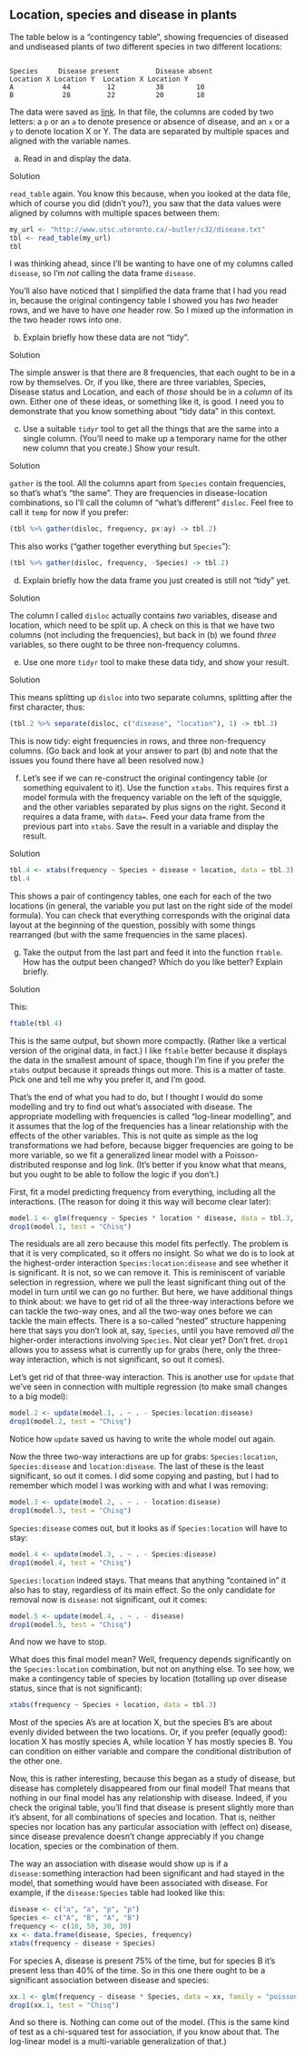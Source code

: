##  Location, species and disease in plants


 The table below is a "contingency table", showing
frequencies of diseased and undiseased plants of two different species
in two different locations:


```

Species     Disease present         Disease absent
Location X Location Y  Location X Location Y
A            44         12          38        10
B            28         22          20        18

```


The data were saved as
[link](http://www.utsc.utoronto.ca/~butler/c32/disease.txt). In that
file, the columns are coded by two letters: a `p` or an
`a` to denote presence or absence of disease, and an `x`
or a `y` to denote location X or Y. The data are separated by
multiple spaces and aligned with the variable names. 



(a) Read in and display the data.


Solution


`read_table` again. You know this because, when you looked
at the data file, which of course you did (didn't you?), you saw
that the data values were aligned by columns with multiple spaces
between them:
```r
my_url <- "http://www.utsc.utoronto.ca/~butler/c32/disease.txt"
tbl <- read_table(my_url)
tbl
```

 

I was thinking ahead, since I'll be wanting to have one of my columns
called `disease`, so I'm *not* calling the data frame
`disease`. 

You'll also have noticed that I simplified the data frame that I had
you read in, because the original contingency table I showed you has
*two* header rows, and we have to have *one* header row. So
I mixed up the information in the two header rows into one.



(b) Explain briefly how these data are not "tidy".


Solution


The simple answer is that there are 8 frequencies, that each ought
to be in a row by themselves. Or, if you like, there are three
variables, Species, Disease status and Location, and each of
*those* should be in a *column* of its own. 
Either one
of these ideas, or something like it, is good. I need you to
demonstrate that you know something about "tidy data" in this context.



(c) Use a suitable `tidyr` tool to get all the things
that are the same into a single column. (You'll need to make up a
temporary name for the other new column that you create.) Show your
result. 


Solution


`gather` is the tool. All the columns apart from
`Species` contain frequencies, so that's what's "the same". 
They are frequencies in disease-location combinations, so
I'll call the column of "what's different" `disloc`. Feel
free to call it `temp` for now if you prefer:
```r
(tbl %>% gather(disloc, frequency, px:ay) -> tbl.2)
```

 

This also works ("gather together everything but `Species`"):

```r
(tbl %>% gather(disloc, frequency, -Species) -> tbl.2)
```

 



(d) Explain briefly how the data frame you just created is
still not "tidy" yet.


Solution


The column I called `disloc` actually contains *two*
variables, disease and location, which need to be split up. A
check on this is that we 
have two columns (not including the frequencies), but back in
(b) we found *three* variables, so there
ought to be three non-frequency columns.



(e) Use one more `tidyr` tool to make these data tidy,
and show your result.


Solution


This means splitting up `disloc` into two separate columns,
splitting after the first character, thus:
```r
(tbl.2 %>% separate(disloc, c("disease", "location"), 1) -> tbl.3)
```

 

This is now tidy: eight frequencies in rows, and three non-frequency
columns. (Go back and look at your answer to part (b)
and note that the issues you found there have all been resolved now.)



(f) Let's see if we can re-construct the original contingency
table (or something equivalent to it). Use the function
`xtabs`. This requires first a model formula with the frequency
variable on the left of the squiggle, and the other variables
separated by plus signs on the right. Second it requires a data
frame, with `data=`. Feed
your data frame from the previous part into `xtabs`. Save the
result in a variable and display the result.


Solution


```r
tbl.4 <- xtabs(frequency ~ Species + disease + location, data = tbl.3)
tbl.4
```

 

This shows a pair of contingency tables, one each for each of the two
locations (in general, the variable you put last on the right side of
the model formula). You can check that everything corresponds with the
original data layout at the beginning of the question, possibly with
some things rearranged (but with the same frequencies in the same
places). 



(g) Take the output from the last part and feed it into the
function `ftable`. How has the output been changed? Which do
you like better? Explain briefly.


Solution


This:
```r
ftable(tbl.4)
```

 

This is the same output, but shown more compactly. (Rather like a
vertical version of the original data, in fact.) I like
`ftable` better because it displays the data in the smallest
amount of space, though I'm fine if you prefer the `xtabs`
output because it spreads things out more. This is a matter of
taste. Pick one and tell me why you prefer it, and I'm good.

That's the end of what you had to do, but I thought I would do some
modelling and try to find out what's associated with disease. The
appropriate modelling with frequencies is called "log-linear modelling", 
and it assumes that the log of the frequencies has a
linear relationship with the effects of the other variables. This is
not quite as simple as the log transformations we had before, because
bigger frequencies are going to be more variable, so we fit a
generalized linear model with a Poisson-distributed response and log
link. (It's better if you know what that means, but you ought to be
able to follow the logic if you don't.)

First, fit a model predicting frequency from everything, including all
the interactions. (The reason for doing it this way will become clear later):

```r
model.1 <- glm(frequency ~ Species * location * disease, data = tbl.3, family = "poisson")
drop1(model.1, test = "Chisq")
```

 

The residuals are all zero because this model fits perfectly. The
problem is that it is very complicated, so it offers no insight. So
what we do is to look at the highest-order interaction
`Species:location:disease` and see whether it is
significant. It is not, so we can remove it. This is reminiscent of
variable selection in regression, where we pull the least significant
thing out of the model in turn until we can go no further. But here,
we have additional things to think about: we have to get rid of all
the three-way interactions before we can tackle the two-way ones, and
all the two-way ones before we can tackle the main effects. There is a
so-called "nested" structure happening here that says you don't look
at, say, `Species`, until you have removed *all* the
higher-order interactions involving `Species`. Not clear yet?
Don't fret. `drop1` allows you to assess what is currently up
for grabs (here, only the three-way interaction, which is not
significant, so out it comes).

Let's get rid of that three-way interaction. This is another use for
`update` that we've seen in connection with multiple regression
(to make small changes to a big model):

```r
model.2 <- update(model.1, . ~ . - Species:location:disease)
drop1(model.2, test = "Chisq")
```

 

Notice how `update` saved us having to write the whole model
out again.

Now the three two-way interactions are up for grabs:
`Species:location`, `Species:disease` and
`location:disease`. The last of these is the least significant,
so out it comes. I did some copying and pasting, but I had to remember
which model I was working with and what I was removing:

```r
model.3 <- update(model.2, . ~ . - location:disease)
drop1(model.3, test = "Chisq")
```

 

`Species:disease` comes out, but it looks as if
`Species:location` will have to stay:

```r
model.4 <- update(model.3, . ~ . - Species:disease)
drop1(model.4, test = "Chisq")
```

 

`Species:location` indeed stays. That means that anything
"contained in" it also has to stay, regardless of its main
effect. So the only candidate for removal now is `disease`: not
significant, out it comes:

```r
model.5 <- update(model.4, . ~ . - disease)
drop1(model.5, test = "Chisq")
```

 

And now we have to stop.

What does this final model mean? Well, frequency depends significantly
on the `Species:location` combination, but not on anything
else. To see how, we make a contingency table of species by location
(totalling up over disease status, since that is not significant):

```r
xtabs(frequency ~ Species + location, data = tbl.3)
```

 

Most of the species A's are at location X, but the species B's are
about evenly divided between the two locations. Or, if you prefer
(equally good): location X has mostly species A, while location Y has
mostly species B. You can condition on either variable and compare the
conditional distribution of the other one.

Now, this is rather interesting, because this began as a study of
disease, but disease has completely disappeared from our final model!
That means that nothing in our final model has any relationship with
disease. Indeed, if you check the original table, you'll find that
disease is present slightly more than it's absent, for all
combinations of species and location. That is, neither species nor
location has any particular association with (effect on) disease,
since disease prevalence doesn't change appreciably if you change
location, species or the combination of them.

The way an association with disease would show up is if a
`disease:`something interaction had been significant and had
stayed in the model, that something would have been associated with
disease. For example, if the `disease:Species` table had looked
like this:

```r
disease <- c("a", "a", "p", "p")
Species <- c("A", "B", "A", "B")
frequency <- c(10, 50, 30, 30)
xx <- data.frame(disease, Species, frequency)
xtabs(frequency ~ disease + Species)
```

 

For species A, disease is present 75\% of the time, but for species B
it's present less than 40\% of the time. So in this one there ought to be a
significant association between disease and species:

```r
xx.1 <- glm(frequency ~ disease * Species, data = xx, family = "poisson")
drop1(xx.1, test = "Chisq")
```

 

And so there is. Nothing can come out of the model. (This is the same
kind of test as a chi-squared test for association, if you know about
that.  The log-linear model is a multi-variable generalization of that.)




